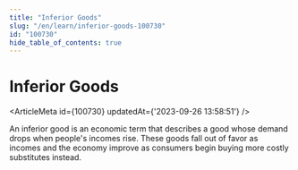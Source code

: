 ```yaml
---
title: "Inferior Goods"
slug: "/en/learn/inferior-goods-100730"
id: "100730"
hide_table_of_contents: true
---
```



# Inferior Goods

<ArticleMeta id={100730} updatedAt={'2023-09-26 13:58:51'} />
<div className='border-solid border-b border-t-0 my-4 border-[var(--ifm-color-gray-300)]' />

An inferior good is an economic term that describes a good whose demand drops when people's incomes rise. These goods fall out of favor as incomes and the economy improve as consumers begin buying more costly substitutes instead.
